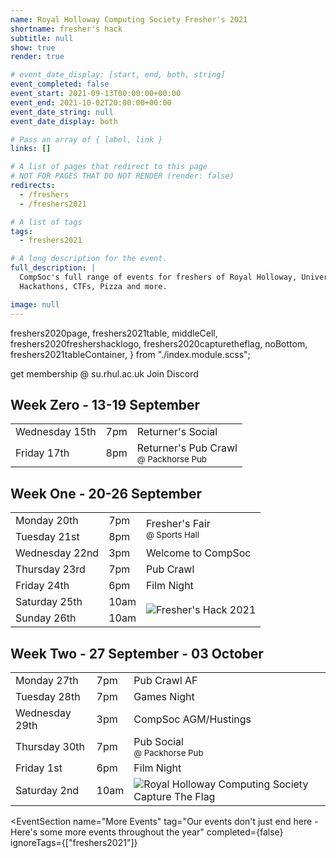 ```yaml
---
name: Royal Holloway Computing Society Fresher's 2021
shortname: fresher's hack
subtitle: null
show: true
render: true

# event_date_display: [start, end, both, string]
event_completed: false
event_start: 2021-09-13T00:00:00+00:00
event_end: 2021-10-02T20:00:00+00:00
event_date_string: null
event_date_display: both

# Pass an array of { label, link }
links: []

# A list of pages that redirect to this page
# NOT FOR PAGES THAT DO NOT RENDER (render: false)
redirects:
  - /freshers
  - /freshers2021

# A list of tags
tags:
  - freshers2021

# A long description for the event.
full_description: |
  CompSoc's full range of events for freshers of Royal Holloway, University of London.
  Hackathons, CTFs, Pizza and more.

image: null
---
```


  freshers2020page,
  freshers2021table,
  middleCell,
  freshers2020freshershacklogo,
  freshers2020capturetheflag,
  noBottom,
  freshers2021tableContainer,
} from "./index.module.scss";

<div className={freshers2020page}>

  <FreshersPictureHeroSection />

  <Section
    name="Welcome to Royal Holloway"
    tag="Join us for three weeks of socials, talks and events over fresher's, returner's and welcome week."
    theme="orange"
    className="text-center"
  >
    <SiteButton
      className="btn-solid-red m-2"
      href="https://www.su.rhul.ac.uk/societies/a-z/computing/"
    >
      get membership @ su.rhul.ac.uk
    </SiteButton>
    <SiteButton className="btn-solid-discord m-1" href="https://dc.cmpsc.uk/">
      Join Discord
    </SiteButton>
  </Section>

  <Section
    tag="Schedule"
    theme="orange"
    className="text-center"
  >
    <h2>Week Zero - 13-19 September</h2>
    <div className={freshers2021tableContainer}> 
      <table className={freshers2021table}>
        <tbody>
          <tr>
            <td>Wednesday 15th</td>
            <td>7pm</td>
            <td>Returner's Social</td>
          </tr>
          <tr>
            <td>Friday 17th</td>
            <td>8pm</td>
            <td>
              Returner's Pub Crawl<br />
              <small>@ Packhorse Pub</small>
            </td>
          </tr>
        </tbody>
      </table>
    </div>
    <h2>Week One - 20-26 September</h2>
    <div className={freshers2021tableContainer}> 
      <table className={freshers2021table}>
        <tbody>
          <tr>
            <td>Monday 20th</td>
            <td>7pm</td>
            <td rowspan="2">
            Fresher's Fair<br />
              <small>@ Sports Hall</small>
            </td>
          </tr>
          <tr>
            <td>Tuesday 21st</td>
            <td>8pm</td>
          </tr>
          <tr>
            <td>Wednesday 22nd</td>
            <td>3pm</td>
            <td>Welcome to CompSoc</td>
          </tr>
          <tr>
            <td>Thursday 23rd</td>
            <td>7pm</td>
            <td>Pub Crawl</td>
          </tr>
          <tr>
            <td>Friday 24th</td>
            <td>6pm</td>
            <td>Film Night</td>
          </tr>
          <tr>
            <td>Saturday 25th</td>
            <td>
              10am
            </td>
            <td rowspan="2">
              <img
                src={logo_var_orange}
                className={freshers2020freshershacklogo}
                alt="Fresher's Hack 2021"
                title="Fresher's Hack 2021"
              />
            </td>
          </tr>
          <tr>
            <td>Sunday 26th</td>
            <td>
              10am
            </td>
          </tr>
        </tbody>
      </table>
    </div>
    <h2>Week Two - 27 September - 03 October</h2>
    <div className={freshers2021tableContainer}> 
      <table className={freshers2021table}>
        <tbody>
          <tr>
            <td>Monday 27th</td>
            <td>7pm</td>
            <td>Pub Crawl AF</td>
          </tr>
          <tr>
            <td>Tuesday 28th</td>
            <td>7pm</td>
            <td>Games Night</td>
          </tr>
          <tr>
            <td>Wednesday 29th</td>
            <td>3pm</td>
            <td>CompSoc AGM/Hustings</td>
          </tr>
          <tr>
            <td>Thursday 30th</td>
            <td>7pm</td>
            <td>
              Pub Social<br />
              <small>@ Packhorse Pub</small>
            </td>
          </tr>
          <tr>
            <td>Friday 1st</td>
            <td>6pm</td>
            <td>Film Night</td>
          </tr>
          <tr>
            <td>Saturday 2nd</td>
            <td>10am</td>
            <td>
              <img
                src={logo_ctf}
                className={freshers2020capturetheflag}
                alt="Royal Holloway Computing Society Capture The Flag"
                title="Royal Holloway Computing Society Capture The Flag"
              />
            </td>
          </tr>
        </tbody>
      </table>
    </div>
  </Section>
</div>

<EventSection
  name="More Events"
  tag="Our events don't just end here - Here's some more events throughout the year"
  completed={false}
  ignoreTags={["freshers2021"]}
></EventSection>

<!-- ![](./eieipadry.png) -->

<!-- None of this will be rendered until you turn on "render: true" -->
